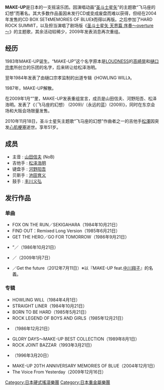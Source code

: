{{noteTA
|1=zh-cn:松泽; zh-tw:松澤; zh-hk:松澤;
}}
{{Unreferenced|time=2022-04-16T23:32:36+00:00}}
{{Infobox Musician
| Name                = MAKE-UP
| Img                 = 
| Img_capt            = 
| Background          = 乐团
| Alias               = 
| Origin              = {{JPN}}
| Genre               = [[摇滚乐|摇滚]]<br />[[動畫歌曲|動畫歌曲]]
| Years_active        = 1983年 - 1987年<br />2009年 - 2010年
| Label               = 
| Production          = 
| URL                 = [https://web.archive.org/web/20130703032525/http://super-hard-rock.com/make-up/ MAKE-UP OFFICIAL SITE]
| Current_members     = [[山田信夫_(歌手)|NoB]]<br />[[河野陽吾|河野陽吾]]
| Past_members        = [[池田育義|池田育義]]<br />[[豊川義弘|豊川義弘]]<br />[[松澤浩明|松澤浩明]]（去世）
}}
'''MAKE-UP'''是日本的一支摇滚乐团。因演唱动画“[[圣斗士星矢|圣斗士星矢]]”的主题歌“飞马座的幻想”而著名。其大多数作品虽因未发行CD或变成废盘而难以获得，但经在2004年发售的CD BOX SET《MEMORIES OF BLUE》而得以再版。之后参加了HARD ROCK SUMMIT，以及担当演唱了剧场版《[[圣斗士星矢_天界篇_序奏～overture～|圣斗士星矢 天界篇 序奏～overture～]]》的主题歌，其余活动较稀少，2009年发表消息再次重组。

== 经历 ==
1983年MAKE-UP诞生。“MAKE-UP”这个名字原本是[[LOUDNESS|LOUDNESS]]的[[高崎晃|高崎晃]]和[[樋口宗孝|樋口宗孝]]所创立的乐团的名字，后来转让给松泽浩明。

翌年1984年发表了由樋口宗孝监制的出道专辑《HOWLING WILL》。

1987年，MAKE-UP解散。

在2009年1月“{{lang|ja|ANIME JAPAN FES 2009 冬の陣}}”里，MAKE-UP发表重组宣言，成员是山田信夫、河野阳吾、松泽浩明。发表了《{{lang|ja|ペガサス幻想}}（飞马座的幻想） (2009)/{{lang|ja|永遠ブルー}}（永远的蓝）(2009)》，同时在东京会场和大阪会场限量发售。

2010年11月18日，圣斗士星矢主题歌“飞马座的幻想”作曲者之一的吉他手[[松澤|松澤]]因突发[[心肌梗塞|心肌梗塞]]逝世。享年51岁。

== 成员 ==
*主音 : [[山田信夫|山田信夫]] (NoB)
*吉他手 : [[松泽浩明|松泽浩明]]
*键盘手 : [[河野阳吾|河野阳吾]]
*贝斯手 : [[池田育义|池田育义]]
*鼓手 : [[丰川义弘|丰川义弘]]

== 发行作品 ==
=== 单曲 ===
*FOX ON THE RUN／SEKIGAHARA（1984年10月21日）
*FIND OUT：Remixed Long Version（1985年6月21日）
*GET THE HERO／GO FOR TOMORROW（1986年9月21日）
*{{lang|ja|ペガサス幻想}}”／{{lang|ja|永遠ブルー}}（1986年10月21日）
*{{lang|ja|ペガサス幻想 2009 ver.}} ／{{lang|ja|永遠ブルー 2009 ver.}}（2009年1月7日）
*{{lang|ja|ペガサス幻想 ver.Ω}}／Get the future（2012年7月11日）※以『MAKE-UP feat.[[中川翔子|中川翔子]]』的名義。

=== 专辑 ===
*HOWLING WILL（1984年4月1日）
*STRAIGHT LINER（1984年10月21日）
*BORN TO BE HARD（1985年5月21日）
*ROCK LEGEND OF BOYS AND GIRLS（1985年12月21日）
*{{lang|ja|聖闘士星矢 ヒット曲集}}（1986年12月21日）
*GLORY DAYS〜MAKE-UP BEST COLLECTION（1989年8月1日）
*ROCK JOINT BAZZAR（1993年3月21日）
*{{lang|ja|聖闘士星矢1996ソングコレクション}}（1996年3月20日）
*MAKE-UP 20TH ANNIVERSARY MEMORIES OF BLUE（2004年12月1日）
*The Voice From Yesterday（2009年12月16日）

{{Authority control}}
{{DEFAULTSORT:MAKE-UP}}
[[Category:日本硬式搖滾樂團|Category:日本硬式搖滾樂團]]
[[Category:日本重金屬樂團|Category:日本重金屬樂團]]